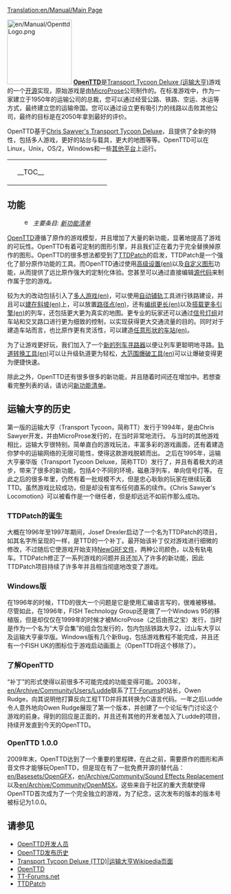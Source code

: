 [[Translation:en/Manual/Main Page]]
{{zh/Manual/目录}}

[[File:en/Manual/OpenttdLogo.png|left|150px]]
[http://www.openttd.org/ '''OpenTTD''']是<span class="plainlinks">[http://zh.wikipedia.org/wiki/運輸大亨 Transport Tycoon Deluxe (运输大亨)]</span>游戏的一个<span class="plainlinks">[http://zh.wikipedia.org/wiki/开放源代码 开源]</span>实现，原始游戏是由[https://www.wikipedia.org/wiki/MicroProse MicroProse]公司制作的。在标准游戏中，作为一家建立于1950年的运输公司的总裁，您可以通过经营公路、铁路、空运、水运等方式，最终建立您的运输帝国。您可以通过设立更有吸引力的线路以击败其他公司，最终的目标是在2050年拿到最好的评价。

OpenTTD基于[http://www.chrissawyer.com/info.htm Chris Sawyer's Transport Tycoon Deluxe]，且提供了全新的特性，包括多人游戏，更好的站台与载具，更大的地图等等。OpenTTD可以在Linux，Unix，OS/2，Windows和一些[[en/Archive/Compilation and Ports/Operating system|其他平台]]上运行。

{| align="center"
|colspan=2 style="background:none; border:0px"|
|width=200 style="background:none; border:0px"| __TOC__
|style="background:none; border:0px"| [[File:zh/Manual/Main menu new game.png|frame|center|OpenTTD [[en/Manual/Game interface#main-window-contents|初始界面]]]]
|}

==功能==
:[[File:en/Searchtool.png|16px]] ''主要条目: [[en/Archive/Lists/List of New Features|新功能清单]]''

[http://www.openttd.org/ OpenTTD]遵循了原作的游戏模型，并且增加了大量的新功能，显著地提高了游戏的可玩性。OpenTTD有着可定制的图形引擎，并且我们正在着力于完全替换掉原作的图形。OpenTTD的很多想法都受到了[http://www.ttdpatch.net/ TTDPatch]的启发，TTDPatch是一个强化了部分原作功能的工具。而OpenTTD通过使用[[en/Archive/Manual/Settings/Advanced Settings|高级设置(en)]]以及[[zh/Manual/NewGRF|自定义图形]]功能，从而提供了远比原作强大的定制化体验。您甚至可以通过直接编辑[https://github.com/OpenTTD/OpenTTD/ 源代码]来制作属于您的游戏。

较为大的改动包括引入了[[en/Manual/Multiplayer|多人游戏(en)]]，可以使用[[zh/Manual/铁路建设#tie-lu-jian-she-gong-ju-tiao|自动铺轨]]工具进行铁路建设，并且可以[[en/Archive/Manual/Settings/Build on slopes|建在斜坡(en)]]上，可以放置[[en/Manual/Waypoints|路径点(en)]]，还有[[en/Archive/Manual/Settings/Mammoth trains|编组更长(en)]]以及[[en/Archive/Manual/Multiheaded trains|搭载更多引擎(en)]]的列车，还包括更大更为真实的地图。更专业的玩家还可以通过[[zh/Manual/信号灯|信号灯组]]对车站和交叉路口进行更为细致的控制，以实现获得更大交通流量的目的。同时对于建造车站而言，也比原作更有灵活性，可以建造[[en/Archive/Manual/Settings/Nonuniform stations|任意形状的车站(en)]]。

为了让游戏更好玩，我们加入了一个[[en/Archive/Manual/Yet Another Pathfinder|新的列车寻路器]]以便让列车更聪明地寻路。[[en/Manual/Convert rail|轨道转换工具(en)]]可以让升级轨道更为轻松，[[en/Archive/Manual/Settings/Extra dynamite|大范围爆破工具(en)]]可以让爆破变得更为便捷快速。

除此之外，OpenTTD还有很多很多的新功能，并且随着时间还在增加中。若想查看完整列表的话，请访问[[en/Archive/Lists/List of New Features|新功能清单]]。

==运输大亨的历史==
第一版的运输大亨（Transport Tycoon，简称TT）发行于1994年，是由Chris Sawyer开发，并由MicroProse发行的，在当时非常地流行。
与当时的其他游戏相比，运输大亨很特别。简单直白的游戏玩法，丰富多彩的游戏画面，还有着建造你梦中的运输网络的无限可能性，使得这款游戏脱颖而出。
之后在1995年，运输大亨豪华版（Transport Tycoon Deluxe，简称TTD）发行了，并且有着极大的进步，带来了很多的新功能，包括4个不同的环境，磁悬浮列车，单向信号灯等。
在此之后的很多年里，仍然有着一批规模不大，但是忠心耿耿的玩家在继续玩着TTD。虽然游戏比较成功，但是却没有宣布任何直系的续作。《Chris Sawyer's Locomotion》可以被看作是一个继任者，但是却远远不如前作那么成功。

===TTDPatch的诞生===
大概在1996年至1997年期间，Josef Drexler启动了一个名为TTDPatch的项目，如其名字所呈现的一样，是TTD的一个补丁。最开始该补丁仅对游戏进行细微的修改，不过随后它使游戏开始支持[[zh/Manual/NewGRF|NewGRF文件]]，两种公司颜色，以及有轨电车。TTDPatch修正了一系列游戏的问题并且还加入了许多的新功能，因此TTDPatch项目持续了许多年并且相当彻底地改变了游戏。

===Windows版===
在1996年的时候，TTD的很大一个问题是它是使用汇编语言写的，很难被移植。尽管如此，在1996年，FISH Technology Group还是做了一个Windows 95的移植版，但是却仅仅在1999年的时候才被MicroProse（之后由孩之宝）发行，当时是作为一个名为“大亨合集”的组合包发行的，包内包括铁路大亨2，过山车大亨以及运输大亨豪华版。Windows版有几个新Bug，包括游戏教程不能完成，并且还有一个FISH UK的图标位于游戏启动画面上（OpenTTD将这个移除了）。

===了解OpenTTD===
“补丁”的形式使得以前很多不可能完成的功能变得可能。2003年，[[en/Archive/Community/Users/Ludde]]联系了[http://www.tt-forums.net/ TT-Forums]的站长，Owen Rudge，向其说明他打算反向工程TTD并将其转换为C语言代码。一年之后Ludde令人意外地向Owen Rudge展现了第一个版本，并创建了一个论坛专门讨论这个游戏的前身。得到的回应是正面的，并且还有其他的开发者加入了Ludde的项目，持续开发直到今天的OpenTTD。

===OpenTTD 1.0.0===
2009年末，OpenTTD达到了一个重要的里程碑，在此之前，需要原作的图形和声音文件才能够玩OpenTTD，但是现在有了一批免费开源的替代品：[[en/Basesets/OpenGFX]]，[[en/Archive/Community/Sound Effects Replacement]]以及[[en/Archive/Community/OpenMSX]]。这些来自于社区的重大贡献使得OpenTTD首次成为了一个完全独立的游戏，为了纪念，这次发布的版本的版本号被标记为1.0.0。

==请参见==
*[[en/Archive/Community/Developers|OpenTTD开发人员]]
*[[en/Archive/OpenTTD/Main Page|OpenTTD发布历史]]
*[https://en.wikipedia.org/wiki/Transport_Tycoon Transport Tycoon Deluxe (TTD)|运输大亨Wikipedia页面]
*[https://www.openttd.org/ OpenTTD]
*[https://www.tt-forums.net/ TT-Forums.net]
*[http://www.ttdpatch.net/ TTDPatch]